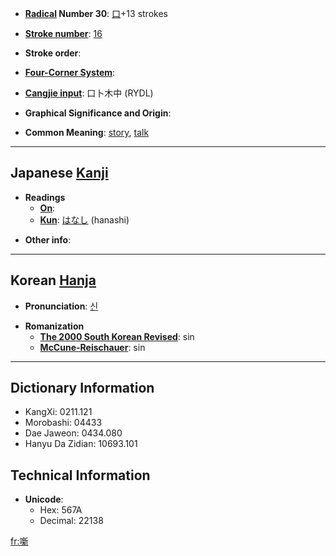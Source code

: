 * '''[[Wiktionary:Chinese radical index| Radical]] Number 30''': [[Wiktionary:Chinese radical index 口|口]]+13 strokes

* '''[[Wiktionary:Chinese total strokes index|Stroke number]]''': [[Wiktionary:Chinese total strokes index 16|16]]

* '''Stroke order''': 

* '''[[Wiktionary:Chinese four corner index|Four-Corner System]]''': 

* '''[[Wiktionary:Chinese Cangjie index|Cangjie input]]''': 口卜木中 (RYDL)

* '''Graphical Significance and Origin''': 

* '''Common Meaning''': [[story]], [[talk]]

----

== Japanese [[Kanji]] ==

* '''Readings'''
** '''[[On]]''': 
** '''[[Kun]]''': [[はなし]] (hanashi)

* '''Other info''':  

----

== Korean [[Hanja]] ==

* '''Pronunciation''': [[신]]

* '''Romanization'''
** '''[[The 2000 South Korean Revised Romanization|The 2000 South Korean Revised]]''': sin
** '''[[McCune-Reischauer]]''': sin

----

== Dictionary Information ==

* KangXi: 0211.121
* Morobashi: 04433
* Dae Jaweon: 0434.080
* Hanyu Da Zidian: 10693.101

== Technical Information ==

* '''Unicode''':
** Hex: 567A
** Decimal: 22138

[[fr:噺]]